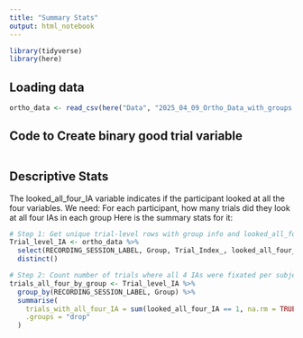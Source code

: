 ```yaml
---
title: "Summary Stats"
output: html_notebook
---
```



```r
library(tidyverse)
library(here)
```


## Loading data

```r
ortho_data <- read_csv(here("Data", "2025_04_09_Ortho_Data_with_groups.csv"))
```

## Code to Create binary good trial variable

```r

```


## Descriptive Stats 

The looked_all_four_IA variable indicates if the participant looked at all the four variables. 
We need:
For each participant, how many trials did they look at all four IAs in each group
Here is the summary stats for it:


```r
# Step 1: Get unique trial-level rows with group info and looked_all_four_IA
Trial_level_IA <- ortho_data %>%
  select(RECORDING_SESSION_LABEL, Group, Trial_Index_, looked_all_four_IA)%>%
  distinct()

# Step 2: Count number of trials where all 4 IAs were fixated per subject and group
trials_all_four_by_group <- Trial_level_IA %>%
  group_by(RECORDING_SESSION_LABEL, Group) %>%
  summarise(
    trials_with_all_four_IA = sum(looked_all_four_IA == 1, na.rm = TRUE),
    .groups = "drop"
  )

```




































































